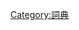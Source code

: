 {{Catnav|頁面分類|各種主題的頁面分類|類型|書籍類型|工具书|詞典}}
{{Catnav|頁面分類|人类社会|知識|参考|工具书|詞典}}


[[Category:詞典|Category:詞典]]